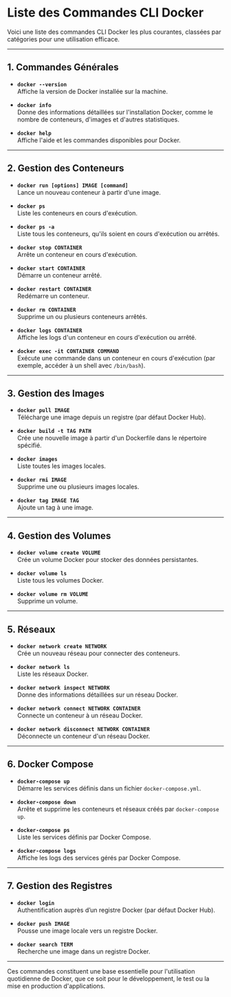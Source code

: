 # Liste des Commandes CLI Docker

Voici une liste des commandes CLI Docker les plus courantes, classées par catégories pour une utilisation efficace.

---

## 1. **Commandes Générales**
- **`docker --version`**  
  Affiche la version de Docker installée sur la machine.

- **`docker info`**  
  Donne des informations détaillées sur l'installation Docker, comme le nombre de conteneurs, d'images et d'autres statistiques.

- **`docker help`**  
  Affiche l'aide et les commandes disponibles pour Docker.

---

## 2. **Gestion des Conteneurs**
- **`docker run [options] IMAGE [command]`**  
  Lance un nouveau conteneur à partir d'une image.

- **`docker ps`**  
  Liste les conteneurs en cours d'exécution.

- **`docker ps -a`**  
  Liste tous les conteneurs, qu'ils soient en cours d'exécution ou arrêtés.

- **`docker stop CONTAINER`**  
  Arrête un conteneur en cours d'exécution.

- **`docker start CONTAINER`**  
  Démarre un conteneur arrêté.

- **`docker restart CONTAINER`**  
  Redémarre un conteneur.

- **`docker rm CONTAINER`**  
  Supprime un ou plusieurs conteneurs arrêtés.

- **`docker logs CONTAINER`**  
  Affiche les logs d'un conteneur en cours d'exécution ou arrêté.

- **`docker exec -it CONTAINER COMMAND`**  
  Exécute une commande dans un conteneur en cours d'exécution (par exemple, accéder à un shell avec `/bin/bash`).

---

## 3. **Gestion des Images**
- **`docker pull IMAGE`**  
  Télécharge une image depuis un registre (par défaut Docker Hub).

- **`docker build -t TAG PATH`**  
  Crée une nouvelle image à partir d'un Dockerfile dans le répertoire spécifié.

- **`docker images`**  
  Liste toutes les images locales.

- **`docker rmi IMAGE`**  
  Supprime une ou plusieurs images locales.

- **`docker tag IMAGE TAG`**  
  Ajoute un tag à une image.

---

## 4. **Gestion des Volumes**
- **`docker volume create VOLUME`**  
  Crée un volume Docker pour stocker des données persistantes.

- **`docker volume ls`**  
  Liste tous les volumes Docker.

- **`docker volume rm VOLUME`**  
  Supprime un volume.

---

## 5. **Réseaux**
- **`docker network create NETWORK`**  
  Crée un nouveau réseau pour connecter des conteneurs.

- **`docker network ls`**  
  Liste les réseaux Docker.

- **`docker network inspect NETWORK`**  
  Donne des informations détaillées sur un réseau Docker.

- **`docker network connect NETWORK CONTAINER`**  
  Connecte un conteneur à un réseau Docker.

- **`docker network disconnect NETWORK CONTAINER`**  
  Déconnecte un conteneur d'un réseau Docker.

---

## 6. **Docker Compose**
- **`docker-compose up`**  
  Démarre les services définis dans un fichier `docker-compose.yml`.

- **`docker-compose down`**  
  Arrête et supprime les conteneurs et réseaux créés par `docker-compose up`.

- **`docker-compose ps`**  
  Liste les services définis par Docker Compose.

- **`docker-compose logs`**  
  Affiche les logs des services gérés par Docker Compose.

---

## 7. **Gestion des Registres**
- **`docker login`**  
  Authentification auprès d’un registre Docker (par défaut Docker Hub).

- **`docker push IMAGE`**  
  Pousse une image locale vers un registre Docker.

- **`docker search TERM`**  
  Recherche une image dans un registre Docker.

---

Ces commandes constituent une base essentielle pour l'utilisation quotidienne de Docker, que ce soit pour le développement, le test ou la mise en production d'applications.